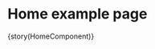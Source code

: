 

<Meta title="Pages/Home"
  component={HomeComponent}
/>

# Home example page 


<Preview>
  <Story 
    name='Home' 
    inline 
    parameters={params(HomeComponent)}
  >
    {story(HomeComponent)}
  </Story>
</Preview>